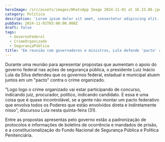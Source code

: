 ```yaml
---
heroImage: /src/assets/images/WhatsApp Image 2024-11-01 at 16.33.06.jpeg
category: Política
description: 'Lorem ipsum dolor sit amet, consectetur adipiscing elit. Donec non dia'
pubDate: 2024-11-01T03:00:00.000Z
draft: false
tags:
  - GovernoFederal
  - CrimeOrganizado
  - SegurançaPública
title: "Em reunião com governadores e ministros, Lula defende 'pacto' contra ampliação do crime organizado"
---
```


Durante uma reunião para apresentar propostas que aumentam o apoio do governo federal nas ações de segurança pública, o presidente Luiz Inácio Lula da Silva defendeu que os governos federal, estadual e municipal atuem juntos em um "pacto" contra o crime organizado.

"Logo logo o crime organizado vai estar participando de concurso, indicando juiz, procurador, político, indicando candidato. E essa é uma coisa que é quase incontrolável, se a gente não montar um pacto federativo que envolva todos os Poderes que estão envolvidos direta e indiretamente nisso", discursou Lula nesta quinta-feira (31).

Entre as propostas apresentas pelo governo estão a padronização de protocolos e informações de boletins de ocorrência e mandados de prisão, e a constitucionalização do Fundo Nacional de Segurança Pública e Política Penitenciária.
